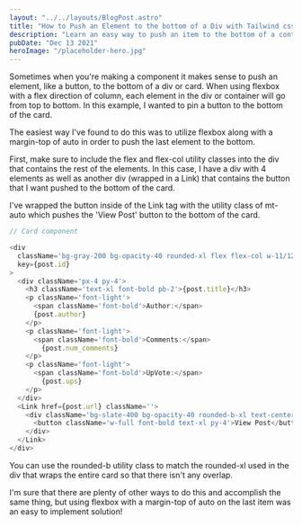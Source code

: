 ```yaml
---
layout: "../../layouts/BlogPost.astro"
title: "How to Push an Element to the bottom of a Div with Tailwind css"
description: "Learn an easy way to push an item to the bottom of a container with Tailwind CSS and flexbox."
pubDate: "Dec 13 2021"
heroImage: "/placeholder-hero.jpg"
---
```


Sometimes when you're making a component it makes sense to push an element, like a button, to the bottom of a div or card. When using flexbox with a flex direction of column, each element in the div or container will go from top to bottom. In this example, I wanted to pin a button to the bottom of the card.

The easiest way I've found to do this was to utilize flexbox along with a margin-top of auto in order to push the last element to the bottom.

First, make sure to include the flex and flex-col utility classes into the div that contains the rest of the elements. In this case, I have a div with 4 elements as well as another div (wrapped in a Link) that contains the button that I want pushed to the bottom of the card.

I've wrapped the button inside of the Link tag with the utility class of mt-auto which pushes the 'View Post' button to the bottom of the card.

```js
// Card component

<div 
  className='bg-gray-200 bg-opacity-40 rounded-xl flex flex-col w-11/12 lg:w-80 mx-auto' 
  key={post.id}
>
  <div className='px-4 py-4'>
    <h3 className='text-xl font-bold pb-2'>{post.title}</h3>
    <p className='font-light'>
      <span className='font-bold'>Author:</span>
      {post.author}
    </p>
    <p className='font-light'>
      <span className='font-bold'>Comments:</span>
        {post.num_comments}
    </p>
    <p className='font-light'>
      <span className='font-bold'>UpVote:</span>
        {post.ups}
    </p>
  </div>
  <Link href={post.url} className=''>
    <div className='bg-slate-400 bg-opacity-40 rounded-b-xl text-center mt-auto w-full'>
      <button className='w-full font-bold text-xl py-4'>View Post</button>
    </div>
  </Link>
</div>
```

You can use the rounded-b utility class to match the rounded-xl used in the div that wraps the entire card so that there isn't any overlap.

I'm sure that there are plenty of other ways to do this and accomplish the same thing, but using flexbox with a margin-top of auto on the last item was an easy to implement solution!